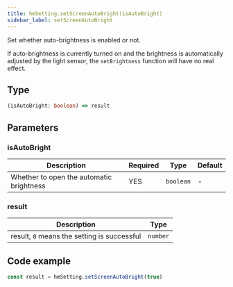 ```yaml
---
title: hmSetting.setScreenAutoBright(isAutoBright)
sidebar_label: setScreenAutoBright
---
```


Set whether auto-brightness is enabled or not.

If auto-brightness is currently turned on and the brightness is automatically adjusted by the light sensor, the `setBrightness` function will have no real effect.

## Type

```ts
(isAutoBright: boolean) => result
```

## Parameters

### isAutoBright

|                 Description            | Required |     Type   | Default |
| -------------------------------------- | -------- | ---------- | ------ |
|Whether to open the automatic brightness|   YES    |  `boolean` |   -    |

### result

|                   Description               |   Type   |
| ------------------------------------------- | -------- |
| result, `0` means the setting is successful | `number` |

## Code example

```js
const result = hmSetting.setScreenAutoBright(true)
```
